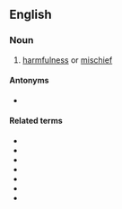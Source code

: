 ==English==

===Noun===
{{en-noun|~}}

# [[harmfulness]] or [[mischief]]

====Antonyms====
* {{l|en|beneficence}}

====Related terms====
* {{l|en|maleficent}}
* {{l|en|malfeasance}}
* {{l|en|misfeasance}}
* {{l|en|malefactor}}
* {{l|en|nonfeasance}}
* {{l|en|malfeasant}}
* {{l|en|feasance}}